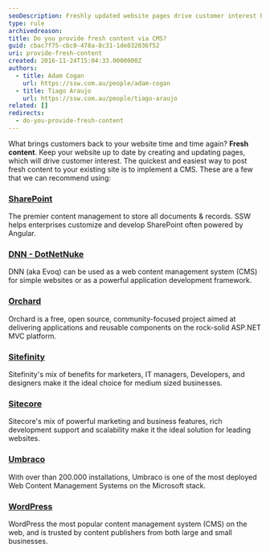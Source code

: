 ```yaml
---
seoDescription: Freshly updated website pages drive customer interest by providing unique and relevant content through a Content Management System (CMS) such as SharePoint, DNN, Orchard, Sitefinity, Sitecore, Umbraco, or WordPress.
type: rule
archivedreason:
title: Do you provide fresh content via CMS?
guid: cbac7f75-cbc0-478a-8c31-1de032036f52
uri: provide-fresh-content
created: 2016-11-24T15:04:33.0000000Z
authors:
  - title: Adam Cogan
    url: https://ssw.com.au/people/adam-cogan
  - title: Tiago Araujo
    url: https://ssw.com.au/people/tiago-araujo
related: []
redirects:
  - do-you-provide-fresh-content
---
```


What brings customers back to your website time and time again? **Fresh content**. Keep your website up to date by creating and updating pages, which will drive customer interest.
The quickest and easiest way to post fresh content to your existing site is to implement a CMS. These are a few that we can recommend using:

### [SharePoint](https://www.ssw.com.au/consulting/sharepoint)

The premier content management to store all documents & records. SSW helps enterprises customize and develop SharePoint often powered by Angular.

### [DNN - DotNetNuke](https://www.ssw.com.au/consulting/dnn-dotnetnuke)

DNN (aka Evoq) can be used as a web content management system (CMS) for simple websites or as a powerful application development framework.

### [Orchard](https://www.ssw.com.au/consulting/orchard)

Orchard is a free, open source, community-focused project aimed at delivering applications and reusable components on the rock-solid ASP.NET MVC platform.

### [Sitefinity](https://www.ssw.com.au/consulting/sitefinity)

Sitefinity's mix of benefits for marketers, IT managers, Developers, and designers make it the ideal choice for medium sized businesses.

### [Sitecore](https://www.ssw.com.au/consulting/sitecore)

Sitecore's mix of powerful marketing and business features, rich development support and scalability make it the ideal solution for leading websites.

### [Umbraco](https://www.ssw.com.au/consulting/umbraco)

With over than 200.000 installations, Umbraco is one of the most deployed Web Content Management Systems on the Microsoft stack.

### [WordPress](https://ssw.com.au/consulting/wordpress)

WordPress the most popular content management system (CMS) on the web, and is trusted by content publishers from both large and small businesses.